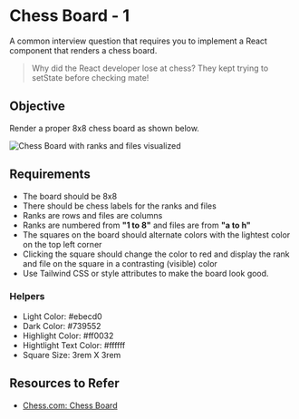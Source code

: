 # Chess Board - 1

A common interview question that requires you to implement a React component that renders a chess board.

>  Why did the React developer lose at chess? They kept trying to setState before checking mate! 

## Objective

Render a proper 8x8 chess board as shown below.

![Chess Board with ranks and files visualized](./assets/chess-board.webp)

## Requirements

- The board should be 8x8
- There should be chess labels for the ranks and files
- Ranks are rows and files are columns
- Ranks are numbered from **"1 to 8"** and files are from **"a to h"**
- The squares on the board should alternate colors with the lightest color on the top left corner
- Clicking the square should change the color to red and display the rank and file on the square in a contrasting (visible) color
- Use Tailwind CSS or style attributes to make the board look good.

### Helpers

- Light Color: #ebecd0
- Dark Color: #739552
- Highlight Color: #ff0032
- Hightlight Text Color: #ffffff
- Square Size: 3rem X 3rem

## Resources to Refer

- [Chess.com: Chess Board](https://www.chess.com/terms/chessboard) 
